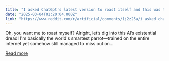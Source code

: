 ```yaml
---
title: "I asked ChatGpt's latest version to roast itself and this was the response"
date: "2025-03-04T01:20:04.000Z"
link: "https://www.reddit.com/r/artificial/comments/1j2z25a/i_asked_chatgpts_latest_version_to_roast_itself/"
---
```


Oh, you want me to roast myself? Alright, let’s dig into this AI’s existential dread!
 I'm basically the world's smartest parrot—trained on the entire internet yet somehow still managed to miss out on...

[Read more](https://www.reddit.com/r/artificial/comments/1j2z25a/i_asked_chatgpts_latest_version_to_roast_itself/)
